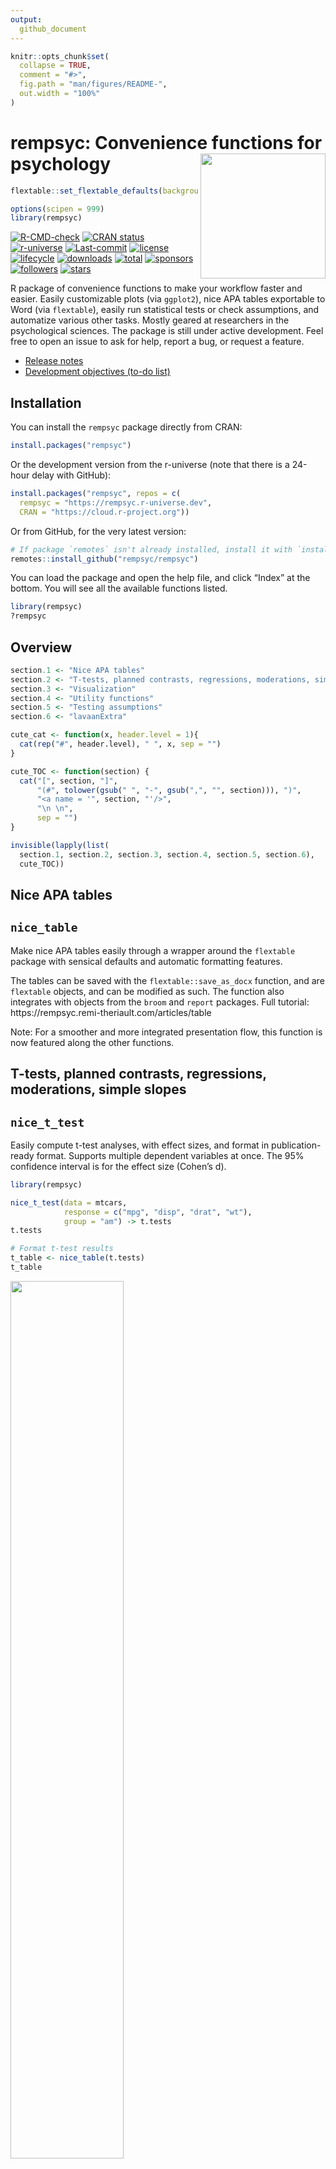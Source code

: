 ```yaml
---
output: 
  github_document
---
```


<!-- README.md is generated from README.Rmd. Please edit that file -->

```r
knitr::opts_chunk$set(
  collapse = TRUE,
  comment = "#>",
  fig.path = "man/figures/README-",
  out.width = "100%"
)
```

# rempsyc: Convenience functions for psychology <img src='man/figures/logo.png' align="right" height="139" style="float:right; height:200px;" />

```r
flextable::set_flextable_defaults(background.color = "white")

options(scipen = 999)
library(rempsyc)
```

<!-- badges: start -->
[![R-CMD-check](https://github.com/rempsyc/rempsyc/workflows/R-CMD-check/badge.svg)](https://github.com/rempsyc/rempsyc/actions)
[![CRAN status](https://www.r-pkg.org/badges/version/rempsyc)](https://cran.r-project.org/package=rempsyc)
[![r-universe](https://rempsyc.r-universe.dev/badges/rempsyc)](https://rempsyc.r-universe.dev/ui/#package:rempsyc)
[![Last-commit](https://img.shields.io/github/last-commit/rempsyc/rempsyc)](https://github.com/rempsyc/rempsyc/commits/main)
[![license](https://img.shields.io/badge/license-GPL--3-blue.svg)](https://www.gnu.org/licenses/gpl-3.0.en.html)
[![lifecycle](https://img.shields.io/badge/lifecycle-maturing-blue.svg)](https://lifecycle.r-lib.org/articles/stages.html)
[![downloads](https://cranlogs.r-pkg.org/badges/rempsyc)](https://shinyus.ipub.com/cranview/)
[![total](https://cranlogs.r-pkg.org/badges/grand-total/rempsyc)](https://shinyus.ipub.com/cranview/)
[![sponsors](https://img.shields.io/github/sponsors/rempsyc)](https://github.com/sponsors/rempsyc)
[![followers](https://img.shields.io/github/followers/rempsyc?style=social)](https://github.com/rempsyc?tab=followers)
[![stars](https://img.shields.io/github/stars/rempsyc/rempsyc?style=social)](https://github.com/rempsyc/rempsyc/stargazers)
<!-- badges: end -->

R package of convenience functions to make your workflow faster and easier. Easily customizable plots (via `ggplot2`), nice APA tables exportable to Word (via `flextable`), easily run statistical tests or check assumptions, and automatize various other tasks. Mostly geared at researchers in the psychological sciences. The package is still under active development. Feel free to open an issue to ask for help, report a bug, or request a feature.

- [Release notes](https://rempsyc.remi-theriault.com/news/index.html)
- [Development objectives (to-do list)](https://rempsyc.remi-theriault.com/TODOS.html)

## Installation

You can install the `rempsyc` package directly from CRAN:
``` r
install.packages("rempsyc")
```

Or the development version from the r-universe (note that there is a 24-hour delay with GitHub):
``` r
install.packages("rempsyc", repos = c(
  rempsyc = "https://rempsyc.r-universe.dev",
  CRAN = "https://cloud.r-project.org"))
```

Or from GitHub, for the very latest version:
``` r
# If package `remotes` isn't already installed, install it with `install.packages("remotes")`
remotes::install_github("rempsyc/rempsyc")
```
You can load the package and open the help file, and click "Index" at the bottom. You will see all the available functions listed.

``` r
library(rempsyc)
?rempsyc
```

## Overview

```r

section.1 <- "Nice APA tables"
section.2 <- "T-tests, planned contrasts, regressions, moderations, simple slopes"
section.3 <- "Visualization"
section.4 <- "Utility functions"
section.5 <- "Testing assumptions"
section.6 <- "lavaanExtra"

cute_cat <- function(x, header.level = 1){ 
  cat(rep("#", header.level), " ", x, sep = "")
}

cute_TOC <- function(section) {
  cat("[", section, "]",
      "(#", tolower(gsub(" ", "-", gsub(",", "", section))), ")",
      "<a name = '", section, "'/>",
      "\n \n",
      sep = "")
}

invisible(lapply(list(
  section.1, section.2, section.3, section.4, section.5, section.6), 
  cute_TOC))

```

## Nice APA tables

## `nice_table`

Make nice APA tables easily through a wrapper around the `flextable` package with sensical defaults and automatic formatting features.

The tables can be saved with the `flextable::save_as_docx` function, and are `flextable` objects, and can be modified as such. The function also integrates with objects from the `broom` and `report` packages. Full tutorial: https://rempsyc.remi-theriault.com/articles/table

Note: For a smoother and more integrated presentation flow, this function is now featured along the other functions.

## T-tests, planned contrasts, regressions, moderations, simple slopes

## `nice_t_test`

Easily compute t-test analyses, with effect sizes, and format in publication-ready format. Supports multiple dependent variables at once. The 95% confidence interval is for the effect size (Cohen's d).

```r
library(rempsyc)

nice_t_test(data = mtcars,
            response = c("mpg", "disp", "drat", "wt"),
            group = "am") -> t.tests
t.tests

# Format t-test results
t_table <- nice_table(t.tests)
t_table
```

<img src="man/figures/README-nice_t_test-1.png" width="60%" />

```r
# Save to word
flextable::save_as_docx(t_table, path = "D:/R treasures/t_tests.docx")
```

Full tutorial: https://rempsyc.remi-theriault.com/articles/t-test

## `nice_contrasts `

Easily compute regression with planned contrast analyses (pairwise comparisons similar to t-tests but more powerful when more than 2 groups), and format in publication-ready format. Supports multiple dependent variables at once (but supports only three groups for the moment). In this particular case, the confidence intervals are bootstraped around the Cohen's d.

```r
contrasts <- nice_contrasts(
  data = mtcars,
  response = c("mpg", "disp"),
  group = "cyl",
  covariates = "hp")
contrasts

# Format contrasts results
nice_table(contrasts, highlight = .001)
```

<img src="man/figures/README-nice_contrasts-1.png" width="70%" />

Full tutorial: https://rempsyc.remi-theriault.com/articles/contrasts

## `nice_mod`

Easily compute moderation analyses, with effect sizes, and format in publication-ready format. Supports multiple dependent variables and covariates at once.

```r
moderations <- nice_mod(
  data = mtcars,
  response = c("mpg", "disp"),
  predictor = "gear",
  moderator = "wt")
moderations

# Format moderation results
nice_table(moderations, highlight = TRUE)
```

<img src="man/figures/README-nice_mod-1.png" width="70%" />

Full tutorial: https://rempsyc.remi-theriault.com/articles/moderation

## `nice_lm`

For more complicated models not supported by `nice_mod`, one can define the model in the traditional way and feed it to `nice_lm` instead. Supports multiple `lm` models as well.

```r

model1 <- lm(mpg ~ cyl + wt * hp, mtcars)
model2 <- lm(qsec ~ disp + drat * carb, mtcars)
mods <- nice_lm(list(model1, model2))
mods

# Format moderation results
nice_table(mods, highlight = TRUE)

```

<img src="man/figures/README-nice_lm-1.png" width="70%" />

Full tutorial: https://rempsyc.remi-theriault.com/articles/moderation

## `nice_slopes`

Easily compute simple slopes in moderation analysis, with effect sizes, and format in publication-ready format. Supports multiple dependent variables and covariates at once.

```r
simple.slopes <- nice_slopes(
  data = mtcars,
  response = c("mpg", "disp"),
  predictor = "gear",
  moderator = "wt")
simple.slopes

# Format simple slopes results
nice_table(simple.slopes)
```

<img src="man/figures/README-nice_slopes-1.png" width="80%" />

Full tutorial: https://rempsyc.remi-theriault.com/articles/moderation

## `nice_lm_slopes`

For more complicated models not supported by `nice_slopes`, one can define the model in the traditional way and feed it to `nice_lm_slopes` instead. Supports multiple `lm` models as well, but the predictor and moderator need to be the same for these models (the dependent variable can change).

```r
model1 <- lm(mpg ~ gear * wt, mtcars)
model2 <- lm(disp ~ gear * wt, mtcars)
my.models <- list(model1, model2)
simple.slopes <- nice_lm_slopes(my.models, predictor = "gear", moderator = "wt")
simple.slopes

# Format simple slopes results
nice_table(simple.slopes)
```

<img src="man/figures/README-nice_lm_slopes-1.png" width="80%" />

Full tutorial: https://rempsyc.remi-theriault.com/articles/moderation

## Visualization

All plots can be saved with the `ggplot2::ggsave()` function. They are `ggplot2` objects so can be modified as such. 

## `nice_violin`

Make nice violin plots easily with 95% bootstrapped confidence intervals.

```r
nice_violin(data = ToothGrowth,
            group = "dose",
            response = "len",
            xlabels = c("Low", "Medium", "High"),
            comp1 = 1,
            comp2 = 3,
            has.d = TRUE,
            d.y = 30)

```

```r
# Save plot
ggplot2::ggsave('niceplot.pdf', width = 7, height = 7, unit = 'in', 
                dpi = 300, path = "D:/R treasures/")
```


Full tutorial: https://rempsyc.remi-theriault.com/articles/violin

## `nice_scatter`

Make nice scatter plots easily.

```r
nice_scatter(data = mtcars,
             predictor = "wt",
             response = "mpg",
             has.confband = TRUE,
             has.r = TRUE,
             has.p = TRUE)

nice_scatter(data = mtcars,
             predictor = "wt",
             response = "mpg",
             group = "cyl",
             has.confband = TRUE)
```

Full tutorial: https://rempsyc.remi-theriault.com/articles/scatter

## `overlap_circle `

Interpolating the Inclusion of the Other in the Self Scale (self-other merging) easily.

```r

# Score of 3.5 (25% overlap)
overlap_circle(3.5)

# Score of 6.84 (81.8% overlap)
overlap_circle(6.84)
```

Full tutorial: https://rempsyc.remi-theriault.com/articles/circles

## `cormatrix_excel`

Easily output a correlation matrix and export it to Microsoft Excel, with the first row and column frozen, and correlation coefficients colour-coded based on their effect size (0.0-0.2: small (pink/light blue); 0.2-0.4: medium (orange/blue); 0.4-1.0: large (red/dark blue)).

```r

cormatrix_excel(data = infert, 
                filename = "cormatrix1", 
                select = c("age", "parity", "induced", "case", "spontaneous", 
                           "stratum", "pooled.stratum"))

```

<img src="man/figures/cormatrix.png" width="80%" />
<img src="man/figures/cormatrix2.png" width="80%" />

## Utility functions

## `nice_na`

Nicely reports NA values according to existing guidelines (i.e, reporting absolute or percentage of item-based missing values, plus each scale's maximum amount of missing values for a given participant). Accordingly, allows specifying a list of columns representing questionnaire items to produce a questionnaire-based report of missing values.

```r
# Create synthetic data frame for the demonstration
set.seed(50)
df <- data.frame(scale1_Q1 = c(sample(c(NA, 1:6), replace = TRUE), NA, NA),
                 scale1_Q2 = c(sample(c(NA, 1:6), replace = TRUE), NA, NA),
                 scale1_Q3 = c(sample(c(NA, 1:6), replace = TRUE), NA, NA),
                 scale2_Q1 = c(sample(c(NA, 1:6), replace = TRUE), NA, NA),
                 scale2_Q2 = c(sample(c(NA, 1:6), replace = TRUE), NA, NA),
                 scale2_Q3 = c(sample(c(NA, 1:6), replace = TRUE), NA, NA),
                 scale3_Q1 = c(sample(c(NA, 1:6), replace = TRUE), NA, NA),
                 scale3_Q2 = c(sample(c(NA, 1:6), replace = TRUE), NA, NA),
                 scale3_Q3 = c(sample(c(NA, 1:6), replace = TRUE), NA, NA))

# Then select your scales by name
nice_na(df, scales = c("scale1", "scale2", "scale3"))

# Or whole dataframe
nice_na(df)

```

## `extract_duplicates`

Extracts ALL duplicates (including the first one, contrary to `duplicated` or `dplyr::distinct`) to a data frame for visual inspection.

```r
df1 <- data.frame(
   id = c(1, 2, 3, 1, 3),
   item1 = c(NA, 1, 1, 2, 3),
   item2 = c(NA, 1, 1, 2, 3),
   item3 = c(NA, 1, 1, 2, 3)
)
df1

extract_duplicates(df1, id = "id")
```

## `best_duplicate`

Extracts the "best" duplicate: the one with the fewer number of missing values (in case of ties, picks the first one).

```r
best_duplicate(df1, id = "id")
```

## `scale_mad`

Scale and center ("standardize") data based on the median absolute deviation.

```r
scale_mad(mtcars$mpg)
```

## `find_mad`

Identify outliers based on (e.g.,) 3 median absolute deviations (MAD).

```r
find_mad(data = mtcars, col.list = names(mtcars), criteria = 3)
```

## `winsorize_mad`

Winsorize outliers based on (e.g.,) 3 median absolute deviations (MAD).

```r
winsorize_mad(mtcars$qsec, criteria = 3)
```

## `nice_reverse`

Easily recode scores (reverse-score), typically for questionnaire answers.

```r
# Reverse score of 5 with a maximum score of 5
nice_reverse(5, 5)

# Reverse scores with maximum = 4 and minimum = 0
nice_reverse(1:4, 4, min = 0)

# Reverse scores with maximum = 3 and minimum = -3
nice_reverse(-3:3, 3, min = -3)
```

## `format_value`

Easily format *p* or *r* values. Note: converts to `character` class for use in figures or manuscripts to accommodate e.g., "< .001".

```r
format_p(0.0041231)
format_p(t.tests$p)
format_r(moderations$sr2)
format_d(t.tests$d)
```

## `nice_randomize`

Randomize easily with different designs.

```r

# Specify design, number of conditions, number of participants, and names of conditions:
nice_randomize(design = "between", Ncondition = 4, n = 8,
               condition.names = c("BP","CX","PZ","ZL"))

# Within-Group Design
nice_randomize(design = "within", Ncondition = 3, n = 3,
               condition.names = c("SV","AV","ST"))
```

Full tutorial: https://rempsyc.remi-theriault.com/articles/randomize

## Testing assumptions

## `nice_assumptions `

Test linear regression assumptions easily with a nice summary table.

```r

# Create regression model
model <- lm(mpg ~ wt * cyl + gear, data = mtcars)
# View results
View(nice_assumptions(model))
```

<img src="man/figures/assumptions_table.png" width="70%" />

Full tutorial: https://rempsyc.remi-theriault.com/articles/assumptions

## `nice_normality `

Easily make nice density and QQ plots per-group.

```r
nice_normality(data = iris,
               variable = "Sepal.Length",
               group = "Species",
               grid = FALSE,
               shapiro = TRUE,
               histogram = TRUE)
```

Full tutorial: https://rempsyc.remi-theriault.com/articles/assumptions

## `plot_outliers`

Visually check outliers based on (e.g.) +/- 3 MAD (median absolute deviations) or SD (standard deviations).

```r
plot_outliers(airquality, 
              group = "Month",
              response = "Ozone")

plot_outliers(airquality,
              response = "Ozone",
              method = "sd")
```

Full tutorial: https://rempsyc.remi-theriault.com/articles/assumptions

## `nice_var `

Obtain variance per group as well as check for the rule of thumb of one group having variance four times bigger than any of the other groups.

```r
nice_var(data = iris,
         variable = "Sepal.Length",
         group = "Species")
```

Full tutorial: https://rempsyc.remi-theriault.com/articles/assumptions

## `nice_varplot`

Attempt to visualize variance per group.

```r
nice_varplot(data = iris,
             variable = "Sepal.Length",
             group = "Species")
```

Full tutorial: https://rempsyc.remi-theriault.com/articles/assumptions

## `lavaanExtra`

For an alternative, vector-based syntax to `lavaan` (a latent variable analysis/structural equation modeling package), as well as other convenience functions such as naming paths and defining indirect links automatically, see my other package, `lavaanExtra`.

https://lavaanExtra.remi-theriault.com/

## Support me and this package

Thank you for your support. You can support me and this package here: https://github.com/sponsors/rempsyc
